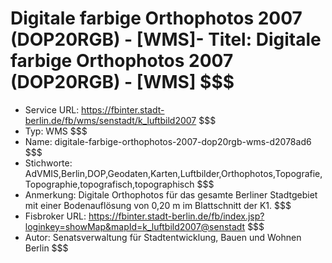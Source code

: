 # Digitale farbige Orthophotos 2007 (DOP20RGB) - [WMS]- Titel: Digitale farbige Orthophotos 2007 (DOP20RGB) - [WMS] $$$
- Service URL: https://fbinter.stadt-berlin.de/fb/wms/senstadt/k_luftbild2007 $$$
- Typ: WMS $$$
- Name: digitale-farbige-orthophotos-2007-dop20rgb-wms-d2078ad6 $$$
- Stichworte: AdVMIS,Berlin,DOP,Geodaten,Karten,Luftbilder,Orthophotos,Topografie,Topographie,topografisch,topographisch $$$
- Anmerkung: Digitale Orthophotos für das gesamte Berliner Stadtgebiet mit einer Bodenauflösung von 0,20 m im Blattschnitt der K1. $$$
- Fisbroker URL: https://fbinter.stadt-berlin.de/fb/index.jsp?loginkey=showMap&mapId=k_luftbild2007@senstadt $$$
- Autor: Senatsverwaltung für Stadtentwicklung, Bauen und Wohnen Berlin $$$
